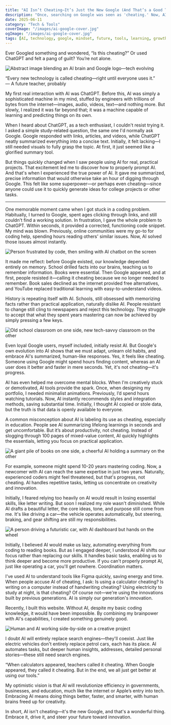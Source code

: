 ```yaml
---
title: "AI Isn’t Cheating—It’s Just the New Google (And That’s a Good Thing)"
description: "Once, searching on Google was seen as 'cheating.' Now, AI tools are getting the same label. But maybe—just maybe—they’re the next normal. Here’s why we should embrace the evolution, not fear it."
date: 2025-06-11
category: "Tech & Tools"
coverImage: "/images/ai-google-cover.jpg"
ogImage: "/images/ai-google-cover.jpg"
tags: [AI, technology, google, mindset, future, tools, learning, growth]
---
```



Ever Googled something and wondered, “Is this cheating?” Or used ChatGPT and felt a pang of guilt? You’re not alone.

<Image
  src="/images/ai-isnt-cheating.jpg"
  alt="Abstract image blending an AI brain and Google logo—tech evolving"
  width={900}
  height={400}
  className="rounded-xl my-6 mx-auto shadow-lg"
/>

<Quote>
  “Every new technology is called cheating—right until everyone uses it.”  
  <br /><span style={{ fontSize: '1rem', color: '#888' }}>— A future teacher, probably</span>
</Quote>

My first real interaction with AI was ChatGPT. Before this, AI was simply a sophisticated machine in my mind, stuffed by engineers with trillions of bytes from the internet—images, audio, videos, text—and nothing more. But slowly, I realized it was far beyond that; it was a machine capable of learning and predicting things on its own.


When I heard about ChatGPT, as a tech enthusiast, I couldn't resist trying it. I asked a simple study-related question, the same one I'd normally ask Google. Google responded with links, articles, and videos, while ChatGPT neatly summarized everything into a concise text. Initially, it felt lacking—I still needed visuals to fully grasp the topic. At first, it just seemed like a glorified summary tool.

But things quickly changed when I saw people using AI for real, practical projects. That excitement led me to discover how to properly prompt AI. And that's when I experienced the true power of AI. It gave me summarized, precise information that would otherwise take an hour of digging through Google. This felt like some superpower—or perhaps even cheating—since anyone could use it to quickly generate ideas for college projects or other tasks.

---

One memorable moment came when I got stuck in a coding problem. Habitually, I turned to Google, spent ages clicking through links, and still couldn't find a working solution. In frustration, I gave the whole problem to ChatGPT. Within seconds, it provided a corrected, functioning code snippet. My mind was blown. Previously, online communities were my go-to for coding help, spending hours reading others' similar issues. Now, AI solved those issues almost instantly.

<Image
  src="/images/code-vs-chatgpt.jpg"
  alt="Person frustrated by code, then smiling with AI chatbot on the screen"
  width={900}
  height={400}
  className="rounded-xl my-6 mx-auto shadow-lg"
/>

It made me reflect: before Google existed, our knowledge depended entirely on memory. School drilled facts into our brains, teaching us to remember information. Books were essential. Then Google appeared, and at first, people resisted it—calling it cheating because we no longer needed to remember. Book sales declined as the internet provided free alternatives, and YouTube replaced traditional learning with easy-to-understand videos.

History is repeating itself with AI. Schools, still obsessed with memorizing facts rather than practical application, naturally dislike AI. People resistant to change still cling to newspapers and reject this technology. They struggle to accept that what they spent years mastering can now be achieved by simply pressing a few keys.

<Image
  src="/images/classroom-old-vs-new.jpg"
  alt="Old school classroom on one side, new tech-savvy classroom on the other"
  width={900}
  height={400}
  className="rounded-xl my-6 mx-auto shadow-lg"
/>

Even loyal Google users, myself included, initially resist AI. But Google's own evolution into AI shows that we must adapt, unlearn old habits, and embrace AI's summarized, human-like responses. Yes, it feels like cheating. Someone using Google might spend hours finding content, whereas an AI user does it better and faster in mere seconds. Yet, it's not cheating—it's progress.

AI has even helped me overcome mental blocks. When I'm creatively stuck or demotivated, AI tools provide the spark. Once, when designing my portfolio, I needed minimalist animations. Previously, I’d spend hours watching tutorials. Now, AI instantly recommends styles and integration methods, saving substantial time. Initially, I thought AI copied or stole data, but the truth is that data is openly available to everyone.

A common misconception about AI is labeling its use as cheating, especially in education. People see AI summarizing lifelong learnings in seconds and get uncomfortable. But it’s about productivity, not cheating. Instead of slogging through 100 pages of mixed-value content, AI quickly highlights the essentials, letting you focus on practical application.

<Image
  src="/images/ai-vs-books.jpg"
  alt="A giant pile of books on one side, a cheerful AI holding a summary on the other"
  width={900}
  height={400}
  className="rounded-xl my-6 mx-auto shadow-lg"
/>

For example, someone might spend 10-20 years mastering coding. Now, a newcomer with AI can reach the same expertise in just two years. Naturally, experienced coders might feel threatened, but that's progress, not cheating. AI handles repetitive tasks, letting us concentrate on creativity and innovation.

Initially, I feared relying too heavily on AI would result in losing essential skills, like letter writing. But soon I realized my role wasn't diminished. While AI drafts a beautiful letter, the core ideas, tone, and purpose still come from me. It's like driving a car—the vehicle operates automatically, but steering, braking, and gear shifting are still my responsibilities.

<Image
  src="/images/ai-car-analogy.jpg"
  alt="A person driving a futuristic car, with AI dashboard but hands on the wheel"
  width={900}
  height={400}
  className="rounded-xl my-6 mx-auto shadow-lg"
/>

Initially, I believed AI would make us lazy, automating everything from coding to reading books. But as I engaged deeper, I understood AI shifts our focus rather than replacing our skills. It handles basic tasks, enabling us to think deeper and become more productive. If you can't properly prompt AI, just like operating a car, you'll get nowhere. Coordination matters.

I've used AI to understand tools like Figma quickly, saving energy and time. When people accuse AI of cheating, I ask: Is using a calculator cheating? Is writing on a computer instead of handwriting cheating? Using electricity to study at night, is that cheating? Of course not—we're using the innovations built by previous generations. AI is simply our generation's innovation.

Recently, I built this website. Without AI, despite my basic coding knowledge, it would have been impossible. By combining my brainpower with AI's capabilities, I created something genuinely good.

<Image
  src="/images/human-ai-collab.jpg"
  alt="Human and AI working side-by-side on a creative project"
  width={900}
  height={400}
  className="rounded-xl my-6 mx-auto shadow-lg"
/>

I doubt AI will entirely replace search engines—they'll coexist. Just like electric vehicles don't entirely replace petrol cars, each has its place. AI automates tasks, but deeper human insights, addresses, detailed personal stories—these still need search engines.

<Quote>
  “When calculators appeared, teachers called it cheating.  
  When Google appeared, they called it cheating.  
  But in the end, we all just get better at using our tools.”
</Quote>

My optimistic vision is that AI will revolutionize efficiency in governments, businesses, and education, much like the internet or Apple’s entry into tech. Embracing AI means doing things better, faster, and smarter, with human brains freed up for creativity.

In short, AI isn't cheating—it's the new Google, and that's a wonderful thing. Embrace it, drive it, and steer your future toward innovation.